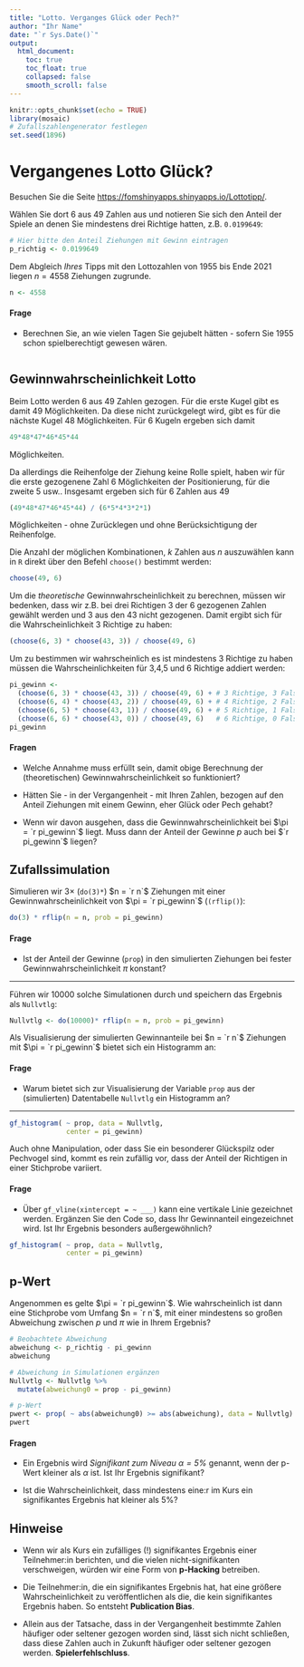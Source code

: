 ```yaml
---
title: "Lotto. Verganges Glück oder Pech?"
author: "Ihr Name"
date: "`r Sys.Date()`"
output:
  html_document:
    toc: true
    toc_float: true
    collapsed: false
    smooth_scroll: false
---
```


```r
knitr::opts_chunk$set(echo = TRUE)
library(mosaic)
# Zufallszahlengenerator festlegen
set.seed(1896)
```

# Vergangenes Lotto Glück?

Besuchen Sie die Seite [https://fomshinyapps.shinyapps.io/Lottotipp/](https://fomshinyapps.shinyapps.io/Lottotipp/).

Wählen Sie dort 6 aus 49 Zahlen aus und notieren Sie sich den Anteil der Spiele an denen Sie mindestens drei Richtige hatten, z.B. `0.0199649`:

```r
# Hier bitte den Anteil Ziehungen mit Gewinn eintragen
p_richtig <- 0.0199649
```

Dem Abgleich *Ihres* Tipps mit den Lottozahlen von 1955 bis Ende 2021 liegen $n = 4558$ Ziehungen zugrunde.

```r
n <- 4558
```

#### Frage

- Berechnen Sie, an wie vielen Tagen Sie gejubelt hätten - sofern Sie 1955 schon spielberechtigt gewesen wären.

```r

```

## Gewinnwahrscheinlichkeit Lotto

Beim Lotto werden 6 aus 49 Zahlen gezogen. Für die erste Kugel gibt es damit 49 Möglichkeiten. Da diese nicht zurückgelegt wird, gibt es für die nächste Kugel 48 Möglichkeiten. Für 6 Kugeln ergeben sich damit

```r
49*48*47*46*45*44
```

Möglichkeiten. 

Da allerdings die Reihenfolge der Ziehung keine Rolle spielt, haben wir für die erste gezogenene Zahl 6 Möglichkeiten der Positionierung, für die zweite 5 usw.. Insgesamt ergeben sich für 6 Zahlen aus 49

```r
(49*48*47*46*45*44) / (6*5*4*3*2*1)
```

Möglichkeiten - ohne Zurücklegen und ohne Berücksichtigung der Reihenfolge.

Die Anzahl der möglichen Kombinationen, $k$ Zahlen aus $n$ auszuwählen kann in `R` direkt über den Befehl `choose()` bestimmt werden:

```r
choose(49, 6)
```

Um die *theoretische* Gewinnwahrscheinlichkeit zu berechnen, müssen wir bedenken, dass wir z.B. bei drei Richtigen 3 der 6 gezogenen Zahlen gewählt werden und 3 aus den 43 nicht gezogenen. Damit ergibt sich für die Wahrscheinlichkeit 3 Richtige zu haben:

```r
(choose(6, 3) * choose(43, 3)) / choose(49, 6)
```

Um zu bestimmen wir wahrscheinlich es ist mindestens 3 Richtige zu haben müssen die Wahrscheinlichkeiten für 3,4,5 und 6 Richtige addiert werden:

```r
pi_gewinn <- 
  (choose(6, 3) * choose(43, 3)) / choose(49, 6) + # 3 Richtige, 3 Falsche
  (choose(6, 4) * choose(43, 2)) / choose(49, 6) + # 4 Richtige, 2 Falsche
  (choose(6, 5) * choose(43, 1)) / choose(49, 6) + # 5 Richtige, 1 Falsche
  (choose(6, 6) * choose(43, 0)) / choose(49, 6)   # 6 Richtige, 0 Falsche
pi_gewinn
```

#### Fragen

- Welche Annahme muss erfüllt sein, damit obige Berechnung der (theoretischen) Gewinnwahrscheinlichkeit so funktioniert?

- Hätten Sie - in der Vergangenheit - mit Ihren Zahlen, bezogen auf den Anteil Ziehungen mit einem Gewinn, eher Glück oder Pech gehabt?

- Wenn wir davon ausgehen, dass die Gewinnwahrscheinlichkeit bei $\pi = `r pi_gewinn`$ liegt. Muss dann der Anteil der Gewinne $p$ auch bei $`r pi_gewinn`$ liegen?

## Zufallssimulation

Simulieren wir $3\times$ (`do(3)*`) $n = `r n`$ Ziehungen mit einer Gewinnwahrscheinlichkeit von  $\pi = `r pi_gewinn`$ (`(rflip()`):

```r
do(3) * rflip(n = n, prob = pi_gewinn)
```

#### Frage

- Ist der Anteil der Gewinne (`prop`) in den simulierten Ziehungen bei fester Gewinnwahrscheinlichkeit $\pi$ konstant?

***

Führen wir 10000 solche Simulationen durch und speichern das Ergebnis als `Nullvtlg`:

```r
Nullvtlg <- do(10000)* rflip(n = n, prob = pi_gewinn)
```

Als Visualisierung der simulierten Gewinnanteile bei $n = `r n`$ Ziehungen mit $\pi = `r pi_gewinn`$ bietet sich ein Histogramm an:

#### Frage

- Warum bietet sich zur Visualisierung der Variable `prop` aus der (simulierten) Datentabelle `Nullvtlg` ein Histogramm an?

***

```r
gf_histogram( ~ prop, data = Nullvtlg,
              center = pi_gewinn)
```

Auch ohne Manipulation, oder dass Sie ein besonderer Glückspilz oder Pechvogel sind, kommt es rein zufällig vor, dass der Anteil der Richtigen in einer Stichprobe variiert.

#### Frage

- Über `gf_vline(xintercept = ~ ___)` kann eine vertikale Linie gezeichnet werden. Ergänzen Sie den Code so, dass Ihr Gewinnanteil eingezeichnet wird. Ist Ihr Ergebnis besonders außergewöhnlich?

```r
gf_histogram( ~ prop, data = Nullvtlg,
              center = pi_gewinn) 

```

## p-Wert

Angenommen es gelte $\pi = `r pi_gewinn`$. Wie wahrscheinlich ist dann eine Stichprobe vom Umfang $n = `r n`$, mit einer mindestens so großen Abweichung zwischen $p$ und $\pi$ wie in Ihrem Ergebnis?

```r
# Beobachtete Abweichung
abweichung <- p_richtig - pi_gewinn
abweichung

# Abweichung in Simulationen ergänzen
Nullvtlg <- Nullvtlg %>%
  mutate(abweichung0 = prop - pi_gewinn)

# p-Wert
pwert <- prop( ~ abs(abweichung0) >= abs(abweichung), data = Nullvtlg)
pwert
```

#### Fragen

- Ein Ergebnis wird *Signifikant zum Niveau $\alpha=5\%$* genannt, wenn der p-Wert kleiner als $\alpha$ ist. Ist Ihr Ergebnis signifikant?

- Ist die Wahrscheinlichkeit, dass mindestens eine:r im Kurs ein signifikantes Ergebnis hat kleiner als 5%?

## Hinweise

- Wenn wir als Kurs ein zufälliges (!) signifikantes Ergebnis einer Teilnehmer:in berichten, und die vielen nicht-signifikanten verschweigen, würden wir eine Form von **p-Hacking** betreiben.

- Die Teilnehmer:in, die ein signifikantes Ergebnis hat, hat eine größere Wahrscheinlichkeit zu veröffentlichen als die, die kein signifikantes Ergebnis haben. So entsteht **Publication Bias**.

- Allein aus der Tatsache, dass in der Vergangenheit bestimmte Zahlen häufiger oder seltener gezogen worden sind, lässt sich nicht schließen, dass diese Zahlen auch in Zukunft häufiger oder seltener gezogen werden. **Spielerfehlschluss**.


